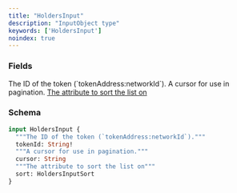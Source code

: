 ```yaml
---
title: "HoldersInput"
description: "InputObject type"
keywords: ['HoldersInput']
noindex: true
---
```


### Fields

<ResponseField name="tokenId" type="String!" required>
  The ID of the token (`tokenAddress:networkId`).
</ResponseField>

<ResponseField name="cursor" type="String">
  A cursor for use in pagination.
</ResponseField>

<a href="/api-reference/types/holdersinputsort">
  <ResponseField name="sort" type="HoldersInputSort">
    The attribute to sort the list on
  </ResponseField>
</a>

### Schema


```graphql 
input HoldersInput {
  """The ID of the token (`tokenAddress:networkId`)."""
  tokenId: String!
  """A cursor for use in pagination."""
  cursor: String
  """The attribute to sort the list on"""
  sort: HoldersInputSort
}
```

